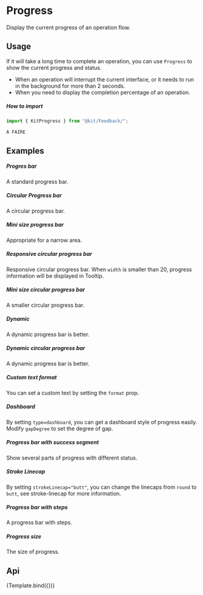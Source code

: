 


<Meta
    title="Design System/Feedback/Progress"
    argTypes={ProgressArgTypes}
/>

# Progress

Display the current progress of an operation flow.

## Usage

If it will take a long time to complete an operation, you can use `Progress` to show the current progress and status.

- When an operation will interrupt the current interface, or it needs to run in the background for more than 2 seconds.
- When you need to display the completion percentage of an operation.

##### How to import
```jsx
import { KitProgress } from "@kit/Feedback/";

A FAIRE
```


## Examples

##### Progres bar
A standard progress bar.


<CustomCanvas content={Exemples.Bar} source={Sources.Bar} />

##### Circular Progress bar
A circular progress bar.

<CustomCanvas content={Exemples.Circular} source={Sources.Circular} />

##### Mini size progress bar
Appropriate for a narrow area.

<CustomCanvas content={Exemples.Minibar} source={Sources.Minibar} />

##### Responsive circular progress bar
Responsive circular progress bar. When `width` is smaller than 20, progress information will be displayed in Tooltip.

<CustomCanvas content={Exemples.ResponsiveCircular} source={Sources.ResponsiveCircular} />

##### Mini size circular progress bar
A smaller circular progress bar.

<CustomCanvas content={Exemples.MiniCircular} source={Sources.MiniCircular} />

##### Dynamic
A dynamic progress bar is better.

<CustomCanvas content={Exemples.Dynamic} source={Sources.Dynamic} />

##### Dynamic circular progress bar
A dynamic progress bar is better.

<CustomCanvas content={Exemples.DynamicCircular} source={Sources.DynamicCircular} />

##### Custom text format
You can set a custom text by setting the `format` prop.

<CustomCanvas content={Exemples.CustomText} source={Sources.CustomText} />


##### Dashboard
By setting `type=dashboard`, you can get a dashboard style of progress easily. Modify `gapDegree` to set the degree of gap.

<CustomCanvas content={Exemples.Dashboard} source={Sources.Dashboard} />

##### Progress bar with success segment
Show several parts of progress with different status.

<CustomCanvas content={Exemples.SuccessSegment} source={Sources.SuccessSegment} />

##### Stroke Linecap
By setting `strokeLinecap="butt"`, you can change the linecaps from `round` to `butt`, see stroke-linecap for more information.

<CustomCanvas content={Exemples.Stroke} source={Sources.Stroke} />

##### Progress bar with steps
A progress bar with steps.

<CustomCanvas content={Exemples.Steps} source={Sources.Steps} />

##### Progress size
The size of progress.

<CustomCanvas content={Exemples.Size} source={Sources.Size} />

## Api

<Canvas>
    <Story name="Progress">{Template.bind({})}</Story>
</Canvas>

<Controls story="Progress" />